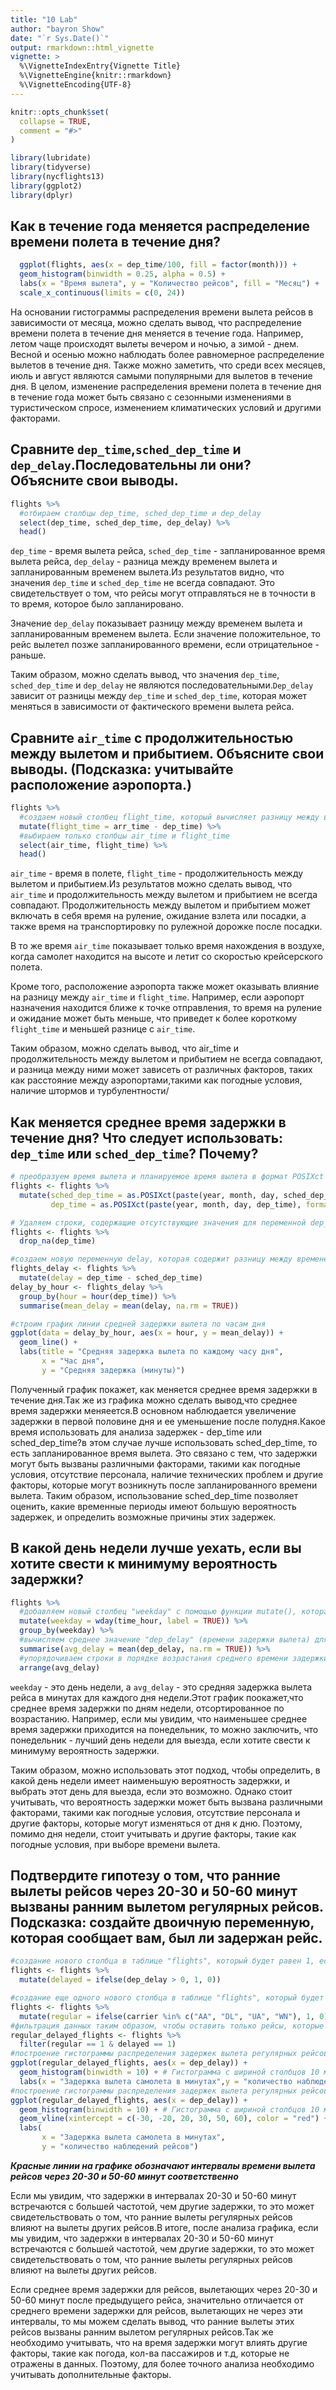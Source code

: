 ```yaml
---
title: "10 Lab"
author: "bayron Show"
date: "`r Sys.Date()`"
output: rmarkdown::html_vignette
vignette: >
  %\VignetteIndexEntry{Vignette Title}
  %\VignetteEngine{knitr::rmarkdown}
  %\VignetteEncoding{UTF-8}
---
```


```r
knitr::opts_chunk$set(
  collapse = TRUE,
  comment = "#>"
)
```
```r
library(lubridate)
library(tidyverse)
library(nycflights13)
library(ggplot2)
library(dplyr)
```

## Как в течение года меняется распределение времени полета в течение дня?

```r
  ggplot(flights, aes(x = dep_time/100, fill = factor(month))) +
  geom_histogram(binwidth = 0.25, alpha = 0.5) +
  labs(x = "Время вылета", y = "Количество рейсов", fill = "Месяц") +
  scale_x_continuous(limits = c(0, 24))
```

На основании гистограммы распределения времени вылета рейсов в зависимости от месяца, можно сделать вывод, что распределение времени полета в течение дня меняется в течение года. Например, летом чаще происходят вылеты вечером и ночью, а зимой - днем. Весной и осенью можно наблюдать более равномерное распределение вылетов в течение дня. Также можно заметить, что среди всех месяцев, июль и август являются самыми популярными для вылетов в течение дня. В целом, изменение распределения времени полета в течение дня в течение года может быть связано с сезонными изменениями в туристическом спросе, изменением климатических условий и другими факторами.

## Сравните `dep_time`,`sched_dep_time` и `dep_delay`.Последовательны ли они? Объясните свои выводы.
```r
flights %>%    
  #отбираем столбцы dep_time, sched_dep_time и dep_delay
  select(dep_time, sched_dep_time, dep_delay) %>%
  head()                           

```
`dep_time` - время вылета рейса, `sched_dep_time` - запланированное время вылета рейса, `dep_delay` - разница между временем вылета и запланированным временем вылета.Из результатов видно, что значения `dep_time` и `sched_dep_time` не всегда совпадают. Это свидетельствует о том, что рейсы могут отправляться не в точности в то время, которое было запланировано.

Значение `dep_delay` показывает разницу между временем вылета и запланированным временем вылета. Если значение положительное, то рейс вылетел позже запланированного времени, если отрицательное - раньше.

Таким образом, можно сделать вывод, что значения `dep_time`, `sched_dep_time` и `dep_delay` не являются последовательными.`Dep_delay` зависит от разницы между `dep_time` и `sched_dep_time`, которая может меняться в зависимости от фактического времени вылета рейса.

## Сравните `air_time` с продолжительностью между вылетом и прибытием. Объясните свои выводы. (Подсказка: учитывайте расположение аэропорта.)
```r
flights %>%
  #создаем новый столбец flight_time, который вычисляет разницу между временем прибытия и вылета 
  mutate(flight_time = arr_time - dep_time) %>%
  #выбираем только столбцы air_time и flight_time
  select(air_time, flight_time) %>%
  head()

```
`air_time` - время в полете, `flight_time` - продолжительность между вылетом и прибытием.Из результатов можно сделать вывод, что `air_time` и продолжительность между вылетом и прибытием не всегда совпадают. Продолжительность между вылетом и прибытием может включать в себя время на руление, ожидание взлета или посадки, а также время на транспортировку по рулежной дорожке после посадки.

В то же время `air_time` показывает только время нахождения в воздухе, когда самолет находится на высоте и летит со скоростью крейсерского полета.

Кроме того, расположение аэропорта также может оказывать влияние на разницу между `air_time` и `flight_time`. Например, если аэропорт назначения находится ближе к точке отправления, то время на руление и ожидание может быть меньше, что приведет к более короткому `flight_time` и меньшей разнице с `air_time`.

Таким образом, можно сделать вывод, что air_time и продолжительность между вылетом и прибытием не всегда совпадают, и разница между ними может зависеть от различных факторов, таких как расстояние между аэропортами,такими как погодные условия, наличие штормов и турбулентности/

## Как меняется среднее время задержки в течение дня? Что следует использовать: `dep_time` или `sched_dep_time`? Почему?

```r
# преобразуем время вылета и планируемое время вылета в формат POSIXct
flights <- flights %>%
  mutate(sched_dep_time = as.POSIXct(paste(year, month, day, sched_dep_time), format = "%Y %m %d %H%M", tz = "America/New_York"),
         dep_time = as.POSIXct(paste(year, month, day, dep_time), format = "%Y %m %d %H%M", tz = "America/New_York"))

# Удаляем строки, содержащие отсутствующие значения для переменной dep_time
flights <- flights %>%
  drop_na(dep_time)

#создаем новую переменную delay, которая содержит разницу между временем вылета и планируемым временем вылета, затем группируем данные по часу дня потом вычисляем среднюю задержку для каждого часа
flights_delay <- flights %>%
  mutate(delay = dep_time - sched_dep_time)
delay_by_hour <- flights_delay %>%
  group_by(hour = hour(dep_time)) %>%
  summarise(mean_delay = mean(delay, na.rm = TRUE))

#строим график линии средней задержки вылета по часам дня
ggplot(data = delay_by_hour, aes(x = hour, y = mean_delay)) +
  geom_line() +
  labs(title = "Средняя задержка вылета по каждому часу дня",
       x = "Час дня",
       y = "Средняя задержка (минуты)")
```

Полученный график покажет, как меняется среднее время задержки в течение дня.Так же из графика можно сделать вывод,что среднее время задержки меняеется.В основном наблюдается увеличение задержки в первой половине дня и ее уменьшение после полудня.Какое время использовать для анализа задержек - dep_time или sched_dep_time?в этом случае лучше использовать sched_dep_time, то есть запланированное время вылета. Это связано с тем, что задержки могут быть вызваны различными факторами, такими как погодные условия, отсутствие персонала, наличие технических проблем и другие факторы, которые могут возникнуть после запланированного времени вылета. Таким образом, использование sched_dep_time позволяет оценить, какие временные периоды имеют большую вероятность задержек, и определить возможные причины этих задержек.

##  В какой день недели лучше уехать, если вы хотите свести к минимуму вероятность задержки?

```r
flights %>%
  #добавляем новый столбец "weekday" с помощью функции mutate(), которая вычисляет день недели (от 1 до 7) на основе столбца "time_hour" с помощью функции wday() из библиотеки lubridate. Параметр "label = TRUE" используется для того, чтобы получить дни недели в текстовом формате (например, "Mon", "Tue" и т.д.)
  mutate(weekday = wday(time_hour, label = TRUE)) %>%  
  group_by(weekday) %>% 
  #вычисляем среднее значение "dep_delay" (времени задержки вылета) для каждого дня недели, используя функцию summarise() и вычисление среднего значения с помощью функции mean(). Параметр "na.rm = TRUE" используется для того, чтобы убрать отсутствующие значения в вычислениях
  summarise(avg_delay = mean(dep_delay, na.rm = TRUE)) %>%  
  #упорядочиваем строки в порядке возрастания среднего времени задержки вылета для каждого дня недели с помощью функции arrange()
  arrange(avg_delay)  

```

`weekday` - это день недели, а `avg_delay` - это средняя задержка вылета рейса в минутах для каждого дня недели.Этот график поокажет,что среднее время задержки по дням недели, отсортированное по возрастанию. Например, если мы увидим, что наименьшее среднее время задержки приходится на понедельник, то можно заключить, что понедельник - лучший день недели для выезда, если хотите свести к минимуму вероятность задержки.

Таким образом, можно использовать этот подход, чтобы определить, в какой день недели имеет наименьшую вероятность задержки, и выбрать этот день для выезда, если это возможно. Однако стоит учитывать, что вероятность задержки может быть вызвана различными факторами, такими как погодные условия, отсутствие персонала и другие факторы, которые могут изменяться от дня к дню. Поэтому, помимо дня недели, стоит учитывать и другие факторы, такие как погодные условия, при выборе времени вылета.

## Подтвердите гипотезу о том, что ранние вылеты рейсов через 20-30 и 50-60 минут вызваны ранним вылетом регулярных рейсов. Подсказка: создайте двоичную переменную, которая сообщает вам, был ли задержан рейс.

```r
#создание нового столбца в таблице "flights", который будет равен 1, если вылет был задержан, и 0, если нет
flights <- flights %>%
  mutate(delayed = ifelse(dep_delay > 0, 1, 0))

#создание еще одного нового столбца в таблице "flights", который будет равен 1, если перевозчик был AA, DL, UA или WN, и 0, если нет
flights <- flights %>%
  mutate(regular = ifelse(carrier %in% c("AA", "DL", "UA", "WN"), 1, 0))
#фильтрация данных таким образом, чтобы оставить только рейсы, которые были задержаны и выполняются регулярными перевозчиками
regular_delayed_flights <- flights %>%
  filter(regular == 1 & delayed == 1)
#построение гистограммы распределения задержек вылета регулярных рейсов
ggplot(regular_delayed_flights, aes(x = dep_delay)) +
  geom_histogram(binwidth = 10) + # Гистограмма с шириной столбцов 10 минут
  labs(x = "Задержка вылета самолета в минутах",y = "количество наблюдений рейсов") 
#построение гистограммы распределения задержек вылета регулярных рейсов с вертикальными линиями, обозначающими некоторые точки на графике
ggplot(regular_delayed_flights, aes(x = dep_delay)) +
  geom_histogram(binwidth = 10) + # Гистограмма с шириной столбцов 10 минут
  geom_vline(xintercept = c(-30, -20, 20, 30, 50, 60), color = "red") + # Вертикальные линии с заданными координатами и красным цветом
  labs(
       x = "Задержка вылета самолета в минутах",
       y = "количество наблюдений рейсов")

```

***Красные линии на графике обозначают интервалы времени вылета рейсов через 20-30 и 50-60 минут соответственно***

Если мы увидим, что задержки в интервалах 20-30 и 50-60 минут встречаются с большей частотой, чем другие задержки, то это может свидетельствовать о том, что ранние вылеты регулярных рейсов влияют на вылеты других рейсов.В итоге, после анализа графика, если мы увидим, что задержки в интервалах 20-30 и 50-60 минут встречаются с большей частотой, чем другие задержки, то это может свидетельствовать о том, что ранние вылеты регулярных рейсов влияют на вылеты других рейсов.

Если среднее время задержки для рейсов, вылетающих через 20-30 и 50-60 минут после предыдущего рейса, значительно отличается от среднего времени задержки для рейсов, вылетающих не через эти интервалы, то мы можем сделать вывод, что ранние вылеты этих рейсов вызваны ранним вылетом регулярных рейсов.Так же необходимо учитывать, что на время задержки могут влиять другие факторы, такие как погода, кол-ва пассажиров и т.д, которые не отражены в данных. Поэтому, для более точного анализа необходимо учитывать дополнительные факторы.